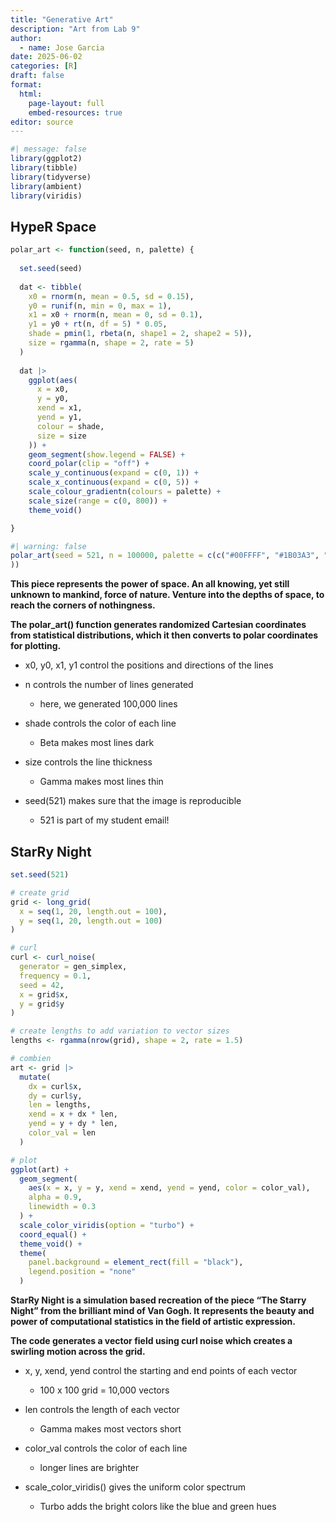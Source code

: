 ```yaml
---
title: "Generative Art"
description: "Art from Lab 9"
author:
  - name: Jose Garcia
date: 2025-06-02
categories: [R]
draft: false
format:
  html:
    page-layout: full
    embed-resources: true
editor: source
---
```


```r
#| message: false
library(ggplot2)
library(tibble)
library(tidyverse)
library(ambient)
library(viridis)
```

## HypeR Space

```r
polar_art <- function(seed, n, palette) {
  
  set.seed(seed)
  
  dat <- tibble(
    x0 = rnorm(n, mean = 0.5, sd = 0.15),
    y0 = runif(n, min = 0, max = 1),
    x1 = x0 + rnorm(n, mean = 0, sd = 0.1),
    y1 = y0 + rt(n, df = 5) * 0.05,
    shade = pmin(1, rbeta(n, shape1 = 2, shape2 = 5)),
    size = rgamma(n, shape = 2, rate = 5)
  )
  
  dat |> 
    ggplot(aes(
      x = x0,
      y = y0,
      xend = x1,
      yend = y1,
      colour = shade,
      size = size
    )) +
    geom_segment(show.legend = FALSE) +
    coord_polar(clip = "off") +
    scale_y_continuous(expand = c(0, 1)) +
    scale_x_continuous(expand = c(0, 5)) + 
    scale_colour_gradientn(colours = palette) + 
    scale_size(range = c(0, 800)) + 
    theme_void()

}
```

```r
#| warning: false
polar_art(seed = 521, n = 100000, palette = c(c("#00FFFF", "#1B03A3", "#9F00FF", "#FF00FF")
))
```

<div>

**This piece represents the power of space. An all knowing, yet still unknown to mankind, force of nature. Venture into the depths of space, to reach the corners of nothingness.**

</div>

<div>

**The polar_art() function generates randomized Cartesian coordinates from statistical distributions, which it then converts to polar coordinates for plotting.**

-   x0, y0, x1, y1 control the positions and directions of the lines

-   n controls the number of lines generated

    -   here, we generated 100,000 lines

<!-- -->

-   shade controls the color of each line

    -   Beta makes most lines dark

-   size controls the line thickness

    -   Gamma makes most lines thin

-   seed(521) makes sure that the image is reproducible

    -   521 is part of my student email!

</div>

## StarRy Night

```r
set.seed(521)

# create grid
grid <- long_grid(
  x = seq(1, 20, length.out = 100),
  y = seq(1, 20, length.out = 100)
)

# curl
curl <- curl_noise(
  generator = gen_simplex,
  frequency = 0.1,
  seed = 42,
  x = grid$x,
  y = grid$y
)

# create lengths to add variation to vector sizes
lengths <- rgamma(nrow(grid), shape = 2, rate = 1.5)

# combien
art <- grid |>
  mutate(
    dx = curl$x,
    dy = curl$y,
    len = lengths,
    xend = x + dx * len,
    yend = y + dy * len,
    color_val = len
  )

# plot
ggplot(art) +
  geom_segment(
    aes(x = x, y = y, xend = xend, yend = yend, color = color_val),
    alpha = 0.9,
    linewidth = 0.3
  ) +
  scale_color_viridis(option = "turbo") +
  coord_equal() +
  theme_void() +
  theme(
    panel.background = element_rect(fill = "black"),
    legend.position = "none"
  )
```

<div>

**StarRy Night is a simulation based recreation of the piece "The Starry Night" from the brilliant mind of Van Gogh. It represents the beauty and power of computational statistics in the field of artistic expression.**

</div>

<div>

**The code generates a vector field using curl noise which creates a swirling motion across the grid.**

-   x, y, xend, yend control the starting and end points of each vector

    -   100 x 100 grid = 10,000 vectors

-   len controls the length of each vector

    -   Gamma makes most vectors short

-   color_val controls the color of each line

    -   longer lines are brighter

-   scale_color_viridis() gives the uniform color spectrum

    -   Turbo adds the bright colors like the blue and green hues

</div>
